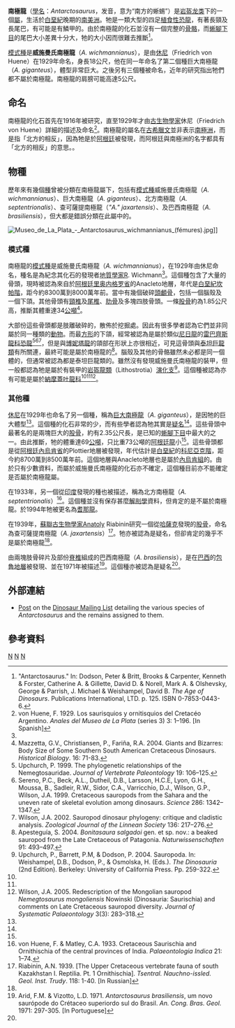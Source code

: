 {{Automatic Taxobox
| taxon = Antarctosaurus
| fossil_range = [[白垩纪|白垩纪]]晚期，{{fossilrange|83}}
| image = Antarctosaurus-wichmannianus-Skull-Diagram-SVG-001.svg
| image_caption = 假想的威施曼氏南极龙颅骨图片，根据{{link-en|冯·休尼|Friedrich von Huene}}在1929年展示的骨头绘制。下颌骨和脑壳是否属于同一个个体甚至同一个属还不确定。
| authority = [[休尼|von Huene]], 1929
| type_species = '''威施曼氏南極龍<br>''Antarctosaurus wichmannianus'''''
| type_species_authority = von Huene, 1929
| subdivision_ranks = [[种|种]]
| subdivision =
*'''威施曼氏南極龍 ''A. wichmannianus''''' <br><small>[[弗雷德里克·馮·休尼|von Huene]], 1929</small>
*'''巨大南極龍 ''"A". giganteus''''' <br><small>von Huene, 1929</small>
*'''查可薩提南極龍 ''"A". jaxartensis''''' <small>[[Anatoly_Riabinin|Riabinin]], 1939</small>
*'''巴西南極龍 ''"A." brasiliensis''''' <br><small>Arid & Vizotto, 1971</small>
}}

'''南極龍'''（[[學名|學名]]：''Antarctosaurus''，发音{{IPAc-en|æ|n|ˌ|t|ɑːr|k|t|oʊ-|ˈ|s|ɔːr|ə|s}}，意为“南方的蜥蜴”）是[[岩盔龙类|岩盔龙类]]下的一個[[屬|屬]]，生活於[[白堊紀|白堊紀]]晚期的[[南美洲|南美洲]]。牠是一類大型的四足[[植食性|植食性]][[恐龍|恐龍]]，有著長頸及長尾巴，有可能是有鱗甲的。由於南極龍的化石並沒有一個完整的[[骨骼|骨骼]]，而[[蜥腳下目|蜥腳下目]]的尾巴大小差異十分大，牠的大小因而很難去推斷<ref name="ageofdinosaursantarctosaurus">"Antarctosaurus." In: Dodson, Peter & Britt, Brooks & Carpenter, Kenneth & Forster, Catherine A. & Gillette, David D. & Norell, Mark A. & Olshevsky, George & Parrish, J. Michael & Weishampel, David B. ''The Age of Dinosaurs''. Publications International, LTD. p. 125. ISBN 0-7853-0443-6.</ref>。

[[模式種|模式種]]是'''威施曼氏南極龍'''（''A. wichmannianus''），是由[[休尼|休尼]]（Friedrich von Huene）在1929年命名，身長18公尺，他在同一年命名了第二個種巨大南極龍（''A. giganteus''），體型非常巨大。之後另有三個種被命名，近年的研究指出牠們都不屬於南極龍。南極龍的肩膀可能高達5公尺。

==命名==
南極龍的化石首先在1916年被研究，直至1929年才由[[古生物學家|古生物學家]]休尼（Friedrich von Huene）詳細的描述及命名<ref name="vonhuene1929">von Huene, F. 1929. Los saurisquios y ornitisquios del Cretacéo Argentino. ''Anales del Museo de La Plata'' (series 3) 3: 1–196. [In Spanish]</ref>。南極龍的屬名在[[古希臘文|古希臘文]]並非表示[[南極洲|南極洲]]，而是指「北方的相反」，因為牠是於[[阿根廷|阿根廷]]被發現，而阿根廷與南極洲的名字都具有「北方的相反」的意思。。

==物種==
歷年來有幾個[[種|種]]曾被分類在南極龍屬下，包括有[[模式種|模式種]]威施曼氏南極龍（''A. wichmannianus''）、巨大南極龍（''A. giganteus''）、北方南極龍（''A. septentrionalis''）、查可薩提南極龍（''"A." jaxartensis''）、及巴西南極龍（''A. brasiliensis''），但大都是錯誤分類在此屬中的。

[[Image:Museo_de_La_Plata_-_Antarctosaurus_wichmannianus_(fémures).jpg|thumb]]]]
===模式種===
南極龍的[[模式種|模式種]]是威施曼氏南極龍（''A. wichmannianus''），在1929年由休尼命名，種名是為紀念其化石的發現者[[地質學家|地質學家]]R. Wichmann<ref name="vonhuene1929"/>。這個種包含了大量的骨頭，現時被認為來自於[[阿根廷|阿根廷]][[里奥内格罗省|里奥内格罗省]]的Anacleto地層，年代是[[白堊紀|白堊紀]][[坎帕階|坎帕階]]，距今約8300萬到8000萬年前。當中有幾個破碎[[頭顱骨|頭顱骨]]，包括一個腦殼及一個下頜。其他骨頭有[[頸椎|頸椎]]及[[尾椎|尾椎]]、[[肋骨|肋骨]]及多塊四肢骨頭。一條[[股骨|股骨]]約為1.85公尺高，推斷其體重達34[[公噸|公噸]]<ref name="mazzetta2004">Mazzetta, G.V., Christiansen, P., Fariña, R.A. 2004. Giants and Bizarres: Body Size of Some Southern South American Cretaceous Dinosaurs. ''Historical Biology''. 16: 71-83.</ref>。

大部份這些骨頭都是肢離破碎的，散佈於挖掘處。因此有很多學者認為它們並非同屬於同一種類的[[動物|動物]]。而最[[方形|方形]]的下頜，經常被認為是屬於類似[[尼日龍|尼日龍]]的[[雷巴齊斯龍科|雷巴齊斯龍科]][[恐龍|恐龍]]<ref name="upchurch1999">Upchurch, P. 1999. The phylogenetic relationships of the Nemegtosauridae. ''Journal of Vertebrate Paleontology'' 19: 106–125.</ref><ref name="sereno1999">Sereno, P.C., Beck, A.L., Dutheil, D.B., Larsson, H.C.E, Lyon, G.H., Moussa, B., Sadleir, R.W., Sidor, C.A., Varricchio, D.J., Wilson, G.P., Wilson, J.A. 1999. Cretaceous sauropods from the Sahara and the uneven rate of skeletal evolution among dinosaurs. ''Science'' 286: 1342–1347.</ref><ref name="wilson2002">Wilson, J.A. 2002. Sauropod dinosaur phylogeny: critique and cladistic analysis. ''Zoological Journal of the Linnean Society'' 136: 217–276.</ref>，但是與[[博妮塔龍|博妮塔龍]]的頜部在形狀上亦很相近，可見這骨頭與[[泰坦巨龍類|泰坦巨龍類]]有所關連，最終可能是屬於南極龍的<ref name="apesteguia2004">Apesteguía, S. 2004. ''Bonitasaura salgadoi'' gen. et sp. nov.: a beaked sauropod from the Late Cretaceous of Patagonia. ''Naturwissenschaften'' 91: 493–497.</ref>。腦殼及其他的骨骼雖然未必都是同一個體的，但通常被認為都是泰坦巨龍類的。雖然沒有發現威施曼氏南極龍的裝甲，但一般都認為牠是屬於有裝甲的[[岩盔龍類|岩盔龍類]]（Lithostrotia）[[演化支|演化支]]<ref name="upchurch2004">Upchurch, P., Barrett, P.M, & Dodson, P. 2004. Sauropoda. In: Weishampel, D.B., Dodson, P., & Osmolska, H. (Eds.). ''The Dinosauria'' (2nd Edition). Berkeley: University of California Press. Pp. 259-322.</ref>。這個種被認為亦有可能是屬於[[納摩蓋吐龍科|納摩蓋吐龍科]]<ref name="upchurch1999"/><ref name="apesteguia2004"/><ref name="wilson2005">Wilson, J.A. 2005. Redescription of the Mongolian sauropod ''Nemegtosaurus mongoliensis'' Nowinski (Dinosauria: Saurischia) and comments on Late Cretaceous sauropod diversity. ''Journal of Systematic Palaeontology'' 3(3): 283–318.</ref>。

===其他種===
[[休尼|休尼]]在1929年也命名了另一個種，稱為[[巨大南極龍|巨大南極龍]]（''A. giganteus''），是因牠的巨大體型<ref name="vonhuene1929"/>。這個種的化石非常的少，而有些學者認為牠其實是[[疑名|疑名]]<ref name="upchurch2004"/>。這些骨頭中最著名的是兩塊巨大的[[股骨|股骨]]，約有2.35公尺長，是已知的[[蜥腳下目|蜥腳下目]]中最大的之一。由此推斷，牠的體重達69[[公噸|公噸]]，只比重73公噸的[[阿根廷龍|阿根廷龍]]小<ref name="mazzetta2004"/>。這些骨頭都是從[[阿根廷|阿根廷]][[內烏肯省|內烏肯省]]的Plottier地層被發現，年代估計是[[白堊紀|白堊紀]]的[[科尼亞克階|科尼亞克階]]，距今約8700萬到8500萬年前。這個地層與Anacleto地層也是屬於[[內烏肯組|內烏肯組]]的。由於只有少數資料，而屬於威施曼氏南極龍的化石亦不確定，這個種目前亦不能確定是否屬於南極龍屬。

在1933年，另一個從[[印度|印度]]發現的種也被描述，稱為北方南極龍（''A. septentrionalis''）<ref name="vonhuenematley1933">von Huene, F. & Matley, C.A. 1933. Cretaceous Saurischia and Ornithischia of the central provinces of India. ''Palaeontologia Indica'' 21: 1–74.</ref>。這個種並沒有保存甚麼[[解剖學|解剖學]]資料，但肯定的是不屬於南極龍。於1994年牠被更名為[[耆那龍|耆那龍]]。

在1939年，[[蘇聯|蘇聯]][[古生物學家|古生物學家]]Anatoly Riabinin研究一個從[[哈薩克|哈薩克]]發現的[[股骨|股骨]]，命名為查可薩提南極龍（''A. jaxartensis''）<ref name="riabinin1939">Riabinin, A.N. 1939. [The Upper Cretaceous vertebrate fauna of south Kazakhstan I. Reptilia. Pt. 1 Ornithischia]. ''Tsentral. Nauchno-issled. Geol. Inst. Trudy''. 118: 1-40. [In Russian]</ref>。牠亦被認為是疑名，但卻肯定的幾乎不是屬於南極龍<ref name="upchurch2004"/>。

由兩塊肢骨碎片及部份[[脊椎|脊椎]]組成的巴西南極龍（''A. brasiliensis''），是在[[巴西|巴西]]的[[包魯地層|包魯地層]]被發現、並在1971年被描述<ref name="aridvizotto1971">Arid, F.M. & Vizotto, L.D. 1971. ''Antarctosaurus brasiliensis'', um novo saurópode do Crétaceo superiordo sul do Brasil. ''An. Cong. Bras. Geol.'' 1971: 297-305. [In Portuguese]</ref>。這個種亦被認為是疑名<ref name="upchurch2004"/>。

==外部連結==
*[http://dml.cmnh.org/2002Nov/msg00106.html Post] {{Wayback|url=http://dml.cmnh.org/2002Nov/msg00106.html |date=20160303201519 }} on the [http://dml.cmnh.org Dinosaur Mailing List] {{Wayback|url=http://dml.cmnh.org/ |date=20201105180326 }} detailing the various species of ''Antarctosaurus'' and the remains assigned to them.

==參考資料==
{{reflist}}
{{蜥腳形亞目|T.}}
{{Taxonbar|from=Q131738}}

[[Category:上白堊紀恐龍|N]]
[[Category:南美洲恐龍|N]]
[[Category:泰坦巨龍類|N]]